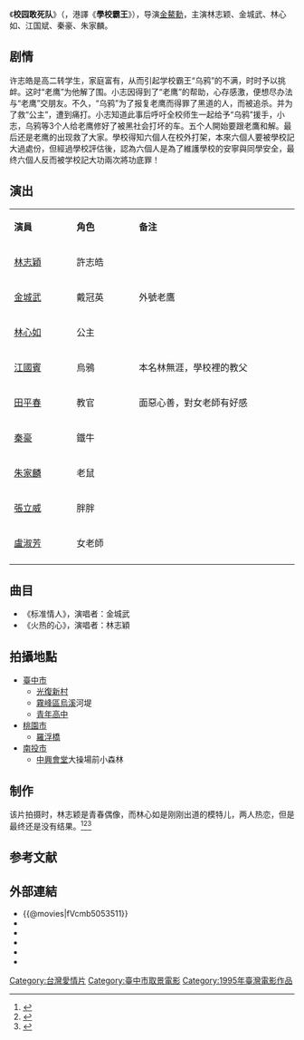 {{不是|校園敢死隊}}
{{电影信息框
| 片名     = 校園敢死隊
| 电影原名 = ''{{lang|en|School Days}}''
| 图像     = School Days poster.jpg
| 图像说明 = 海报
| 导演     = [[金鰲勳|金鰲勳]]
| 监制     = 許佩容
| 制片     = 林麗茵、李景宣
| 编剧     = 林呈炘、葉蜃樵
| 原著     = 
| 主演     = [[林志颖|林志颖]]<br>[[金城武|金城武]]<br>[[林心如|林心如]]<br>[[江国斌|江国斌]]<br>[[秦豪|秦豪]]<br>[[朱家麟|朱家麟]]
| 配乐     = 
| 摄影     = 梁树楠
| 剪辑     = 陈博文
| 制片商   = 長宏影視股份有限公司
| 发行商   = 
| 上映日期 = {{Film date|1995|4|27|英属香港}}
| 片长     = 90分钟
| 产地     = {{TWN}}
| 语言     = 華語
| 预算     = 
| 票房     = HK $271,776.00
| tw_name  = 校園敢死隊
| hk_name  = 學校霸王
}}
《'''校园敢死队'''》（{{lang-en|''School Days''}}，港譯《'''學校霸王'''》），导演[[金鰲勳|金鰲勳]]，主演林志颖、金城武、林心如、江国斌、秦豪、朱家麟。

==剧情==
许志皓是高二转学生，家庭富有，从而引起学校霸王“乌鸦”的不满，时时予以挑衅。这时“老鹰”为他解了围。小志因得到了“老鹰”的帮助，心存感激，便想尽办法与“老鹰”交朋友。不久，“乌鸦”为了报复老鹰而得罪了黑道的人，而被追杀。并为了救“公主”，遭到痛打。小志知道此事后呼吁全校师生一起给予“乌鸦”援手，小志，乌鸦等3个人给老鹰修好了被黑社会打坏的车。五个人開始要跟老鷹和解。最后还是老鹰的出现救了大家。學校得知六個人在校外打架，本來六個人要被學校記大過處份，但經過學校評估後，認為六個人是為了維護學校的安寧與同學安全，最终六個人反而被学校記大功兩次將功底罪！

== 演出 ==
{|class="wikitable" width="57%"
|- style="background:cornflowerblue; color:white" align=center
|style="width:2%"|'''演員'''||style="width:2%"|'''角色'''||style="width:6%"|'''备注'''
|-
| [[林志穎|林志穎]] || 許志皓 || 
|-
| [[金城武|金城武]] || 戴冠英 || 外號老鷹
|-
| [[林心如|林心如]] || 公主 || 
|-
| [[江國賓|江國賓]] || 烏鴉 || 本名林無涯，學校裡的教父
|-
| [[田平春|田平春]] || 教官 || 面惡心善，對女老師有好感
|-
| [[秦豪|秦豪]] || 鐵牛 || 
|-
| [[朱家麟|朱家麟]] || 老鼠 || 
|-
| [[張立威|張立威]] || 胖胖 || 
|-
| [[盧淑芳|盧淑芳]] || 女老師 ||
|-
|}

== 曲目 ==
*《标准情人》，演唱者：金城武
*《火热的心》，演唱者：林志穎

== 拍攝地點 ==
*[[臺中市|臺中市]]
**[[光復新村|光復新村]]
**[[霧峰區|霧峰區]][[烏溪|烏溪]]河堤
**[[臺中市私立青年高級中學|青年高中]]
*[[桃園市|桃園市]]
**[[羅浮橋|羅浮橋]]
*[[南投市|南投市]]
**[[中興會堂|中興會堂]]大操場前小森林

== 制作 ==
该片拍摄时，林志颖是青春偶像，而林心如是刚刚出道的模特儿，两人热恋，但是最终还是没有结果。<ref>{{cite web|url=http://hlj.sina.com.cn/fashion/wanggo/2012-12-18/051927830_2.html|title=二人因电影《校园敢死队》相识相恋|date=2012-12-18|accessdate=2014-03-21|work=新浪|deadurl=yes|archiveurl=https://web.archive.org/web/20160304081100/http://hlj.sina.com.cn/fashion/wanggo/2012-12-18/051927830_2.html|archivedate=2016-03-04|df=}}</ref><ref>{{cite web |url=http://weifang.dzwww.com/yl/201311/t20131104_9121027.htm |title=林志颖林心如旧照 金童玉女校园敢死队初合作 |accessdate=2014-03-21 |date=2013-11-04 |work=大众网 |archive-date=2019-08-21 |archive-url=https://web.archive.org/web/20190821055720/http://weifang.dzwww.com/yl/201311/t20131104_9121027.htm }}</ref><ref>{{cite web|url=http://www.zj.xinhuanet.com/newscenter/2013-10/31/c_117955588.htm|title=林志颖与前女友林心如旧照曝光 二人亲密戏水(图)|date=2013-10-31|accessdate=2014-03-21|work=新华网|deadurl=yes|archiveurl=https://web.archive.org/web/20160304140829/http://www.zj.xinhuanet.com/newscenter/2013-10/31/c_117955588.htm|archivedate=2016-03-04}}</ref>

==参考文献==
{{reflist}}

==外部連結==
*{{@movies|fVcmb5053511}}
*{{hkmdb title|8002}}
*{{Mtime|16301}}
*{{douban}}
*{{rotten-tomatoes|school_days}}
*{{imdb title|0115007}}

{{DEFAULTSORT:X校}}
[[Category:台灣愛情片|Category:台灣愛情片]]
[[Category:臺中市取景電影|Category:臺中市取景電影]]
[[Category:1995年臺灣電影作品|Category:1995年臺灣電影作品]]